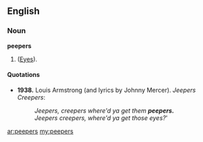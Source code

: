 ==English==

===Noun===
'''peepers'''

# {{plural of|peeper}} ([[Eyes]]).

====Quotations====
* '''1938.''' Louis Armstrong (and lyrics by Johnny Mercer). ''Jeepers Creepers'':
*:''Jeepers, creepers where'd ya get them '''peepers.'''''
*:''Jeepers creepers, where'd ya get those eyes?'''

[[ar:peepers]]
[[my:peepers]]